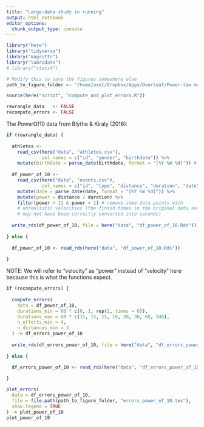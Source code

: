 ```yaml
---
title: "Large-data study in running"
output: html_notebook
editor_options: 
  chunk_output_type: console
---
```


```r
library("here")
library("tidyverse")
library("magrittr")
library("lubridate")
# library("stats4")

# Modify this to save the figures somewhere else
path_to_figure_folder <- "/home/axel/Dropbox/Apps/Overleaf/Power-law model/fig"

source(here("script", "compute_and_plot_errors.R"))

rewrangle_data   <- FALSE
recompute_errors <- FALSE
```


The PowerOf10 data from Blythe & Kiraly (2016):

```r
if (rewrangle_data) {
  
  athletes <- 
    read_csv(here("data", "athletes.csv"), 
             col_names = c("id", "gender", "birthdate")) %>%
    mutate(birthdate = parse_date(birthdate, format = "[%Y %m %d]")) # the "athletes" data set is unused here
  
  df_power_of_10 <- 
    read_csv(here("data", "events.csv"), 
             col_names = c("id", "type", "distance", "duration", "date")) %>%
    mutate(date = parse_date(date, format = "[%Y %m %d]")) %>%
    mutate(power = distance / duration) %>%
    filter(power < 11 & power > 1) # remove some data points with 
    # unrealistic velocities (the finish times in the original data set
    # may not have been correctly converted into seconds)
  
  write_rds(df_power_of_10, file = here("data", "df_power_of_10.Rds"))
  
} else {
  
  df_power_of_10 <- read_rds(here("data", "df_power_of_10.Rds"))
  
}
```

NOTE: We will refer to "velocity" as "power" instead of "velocity" here because this is what the functions expect.


```r
if (recompute_errors) {
  
  compute_errors(
    data = df_power_of_10,
    durations_min = 60 * c(0, 1, rep(2, times = 6)),
    durations_max = 60 * c(15, 15, 15, 16, 20, 30, 60, 240),
    n_efforts_min = 4,
    n_distances_min = 3
  ) -> df_errors_power_of_10
  
  write_rds(df_errors_power_of_10, file = here("data", "df_errors_power_of_10.Rds"))
  
} else {

  df_errors_power_of_10 <- read_rds(here("data", "df_errors_power_of_10.Rds"))
  
}
```


```r
plot_errors(
  data = df_errors_power_of_10,
  file = file.path(path_to_figure_folder, "errors_power_of_10.tex"),
  show.legend = TRUE
) -> plot_power_of_10
plot_power_of_10
```

```r

```

